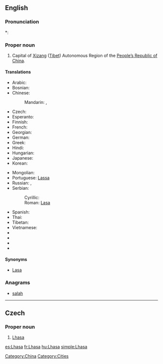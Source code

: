 ==English==
{{wikipedia}}

===Pronunciation===
*: {{rhymes|ɑːsə}}

===Proper noun===
{{en-proper noun}}

# Capital of [[Xizang]] ([[Tibet]]) Autonomous Region of the [[People's Republic of China|People’s Republic of China]].

====Translations====
{{trans-top|Capital of Xizang (Tibet)}}
* Arabic: {{t|ar|لاسا|f|tr=laasa}}
* Bosnian: {{t-|bs|Lasa|f}}
* Chinese:
*: Mandarin: {{t-|cmn|拉薩|sc=Hani}},  {{t-|cmn|拉萨|tr=Lāsà|sc=Hani}}
* Czech: {{t-|cs|Lhasa|f}}
* Esperanto: {{t|eo|Lasao|xs=Esperanto}}
* Finnish: {{t-|fi|Lhasa}}
* French: {{t+|fr|Lhassa}}
* Georgian: {{t|ka|ლჰასა|tr=lhasa|sc=Geor|xs=Georgian}}
* German: {{t-|de|Lhasa}}
* Greek: {{t|el|Λάσα|tr=Lása}}
* Hindi: {{t|hi|ल्हासा|tr=l'hāsā|xs=Hindi}}
* Hungarian: {{t+|hu|Lhásza}}
* Japanese: {{t|ja|ラサ|tr=Rasa}}
* Korean: {{t|ko|라싸|tr=Lassa|sc=Hang}}
{{trans-mid}}
* Mongolian: {{t|mn|Лхас|tr=Lhas|sc=Cyrl|xs=Mongolian}}
* Portuguese: [[Lassa]]
* Russian: {{t-|ru|Лхаса|f|tr=Lxása}}, {{t-|ru|Ласа|f|tr=Lása}}
* Serbian:
*: Cyrillic: {{t-|sr|Ласа|f|sc=Cyrl}}
*: Roman: [[Lasa#Serbian|Lasa]] {{f}}
* Spanish: {{t+|es|Lhasa}}
* Thai: {{t|th|ลาซา|tr=laasaa}}
* Tibetan: {{tø|bo|ལྷ་ས|tr=lha sa|sc=Tibt|xs=Tibetan}}
* Vietnamese: {{t-|vi|Lhasa|xs=Vietnamese}}
* {{trreq|dz}}
* {{trreq|ks}}
* {{trreq|ne}}
* {{trreq|ur}}
{{trans-bottom}}

====Synonyms====
* [[Lasa]]

===Anagrams===
* [[salah#English|salah]]

[[Category:China]]
[[Category:Cities]]

----

==Czech==

===Proper noun===
{{cs-proper noun|g=f}}

# [[#English|Lhasa]]

[[es:Lhasa]]
[[fr:Lhasa]]
[[hu:Lhasa]]
[[simple:Lhasa]]